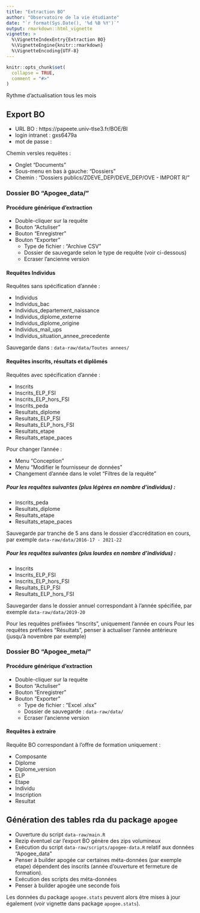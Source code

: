 ```yaml
---
title: "Extraction BO"
author: "Observatoire de la vie étudiante"
date: "`r format(Sys.Date(), '%d %B %Y')`"
output: rmarkdown::html_vignette
vignette: >
  %\VignetteIndexEntry{Extraction BO}
  %\VignetteEngine{knitr::rmarkdown}
  %\VignetteEncoding{UTF-8}
---
```


```r
knitr::opts_chunk$set(
  collapse = TRUE,
  comment = "#>"
)
```

Rythme d'actualisation tous les mois

## Export BO

- URL BO : https://papeete.univ-tlse3.fr/BOE/BI
- login intranet : gxs6479a
- mot de passe : 

Chemin versles requêtes :

- Onglet "Documents"
- Sous-menu en bas à gauche: "Dossiers"
- Chemin : "Dossiers publics/ZDEVE_DEP/DEVE_DEP/OVE - IMPORT R/"

### Dossier BO "Apogee_data/"

#### Procédure générique d'extraction

- Double-cliquer sur la requête
- Bouton "Actuliser"
- Bouton "Enregistrer"
- Bouton "Exporter"
  - Type de fichier : "Archive CSV"
  - Dossier de sauvegarde selon le type de requête (voir ci-dessous)
  - Ecraser l'ancienne version

#### Requêtes Individus

Requêtes sans spécification d'année :

- Individus
- Individus_bac
- Individus_departement_naissance
- Individus_diplome_externe
- Individus_diplome_origine
- Individus_mail_ups
- Individus_situation_annee_precedente

Sauvegarde dans : `data-raw/data/Toutes annees/`

#### Requêtes inscrits, résultats et diplômés

Requêtes avec spécification d'année :

- Inscrits
- Inscrits_ELP_FSI
- Inscrits_ELP_hors_FSI
- Inscrits_peda
- Resultats_diplome
- Resultats_ELP_FSI
- Resultats_ELP_hors_FSI
- Resultats_etape
- Resultats_etape_paces

Pour changer l'année : 

- Menu "Conception"
- Menu "Modifier le fournisseur de données"
- Changement d'année dans le volet "Filtres de la requête"

##### Pour les requêtes suivantes (plus légères en nombre d'individus) : 

- Inscrits_peda
- Resultats_diplome
- Resultats_etape
- Resultats_etape_paces

Sauvegarde par tranche de 5 ans dans le dossier d'accréditation en cours, par exemple `data-raw/data/2016-17 - 2021-22`

##### Pour les requêtes suivantes (plus lourdes en nombre d'individus) : 

- Inscrits
- Inscrits_ELP_FSI
- Inscrits_ELP_hors_FSI
- Resultats_ELP_FSI
- Resultats_ELP_hors_FSI

Sauvegarder dans le dossier annuel correspondant à l'année spécifiée, par exemple `data-raw/data/2019-20`

Pour les requêtes préfixées "Inscrits", uniquement l'année en cours
Pour les requêtes préfixées "Résultats", penser à actualiser l'année antérieure (jusqu'à novembre par exemple)

### Dossier BO "Apogee_meta/"

#### Procédure générique d'extraction

- Double-cliquer sur la requête
- Bouton "Actuliser"
- Bouton "Enregistrer"
- Bouton "Exporter"
  - Type de fichier : "Excel .xlsx"
  - Dossier de sauvegarde : `data-raw/data/`
  - Ecraser l'ancienne version

#### Requêtes à extraire

Requête BO correspondant à l'offre de formation uniquement :

- Composante
- Diplome
- Diplome_version
- ELP
- Etape
- Individu
- Inscription
- Resultat

## Génération des tables rda du package `apogee`

- Ouverture du script `data-raw/main.R`
- Rezip éventuel car l'export BO génère des zips volumineux
- Exécution du script `data-raw/scripts/apogee-data.R` relatif aux données "Apogee_data"
- Penser à builder apogée car certaines méta-données (par exemple etape) dépendent des inscrits (année d'ouverture et fermeture de formation).
- Exécution des scripts des méta-données
- Penser à builder apogée une seconde fois

Les données du package `apogee.stats` peuvent alors être mises à jour également (voir vignette dans package `apogee.stats`).

